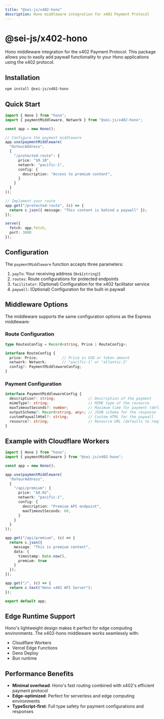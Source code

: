 ```yaml
---
title: "@sei-js/x402-hono"
description: Hono middleware integration for x402 Payment Protocol
---
```


# @sei-js/x402-hono

Hono middleware integration for the x402 Payment Protocol. This package allows you to easily add paywall functionality to your Hono applications using the x402 protocol.

## Installation

```bash
npm install @sei-js/x402-hono
```

## Quick Start

```typescript
import { Hono } from "hono";
import { paymentMiddleware, Network } from "@sei-js/x402-hono";

const app = new Hono();

// Configure the payment middleware
app.use(paymentMiddleware(
  "0xYourAddress",
  {
    "/protected-route": {
      price: "$0.10",
      network: "pacific-1",
      config: {
        description: "Access to premium content",
      }
    }
  }
));

// Implement your route
app.get("/protected-route", (c) => {
  return c.json({ message: "This content is behind a paywall" });
});

serve({
  fetch: app.fetch,
  port: 3000
});
```

## Configuration

The `paymentMiddleware` function accepts three parameters:

1. `payTo`: Your receiving address (`0x${string}`)
2. `routes`: Route configurations for protected endpoints
3. `facilitator`: (Optional) Configuration for the x402 facilitator service
4. `paywall`: (Optional) Configuration for the built-in paywall

## Middleware Options

The middleware supports the same configuration options as the Express middleware:

### Route Configuration

```typescript
type RoutesConfig = Record<string, Price | RouteConfig>;

interface RouteConfig {
  price: Price;           // Price in USD or token amount
  network: Network;       // "pacific-1" or "atlantic-2"
  config?: PaymentMiddlewareConfig;
}
```

### Payment Configuration

```typescript
interface PaymentMiddlewareConfig {
  description?: string;               // Description of the payment
  mimeType?: string;                  // MIME type of the resource
  maxTimeoutSeconds?: number;         // Maximum time for payment (default: 60)
  outputSchema?: Record<string, any>; // JSON schema for the response
  customPaywallHtml?: string;         // Custom HTML for the paywall
  resource?: string;                  // Resource URL (defaults to request URL)
}
```

## Example with Cloudflare Workers

```typescript
import { Hono } from "hono";
import { paymentMiddleware } from "@sei-js/x402-hono";

const app = new Hono();

app.use(paymentMiddleware(
  "0xYourAddress",
  {
    "/api/premium": {
      price: "$0.02",
      network: "pacific-1",
      config: {
        description: "Premium API endpoint",
        maxTimeoutSeconds: 60,
      }
    }
  }
));

app.get("/api/premium", (c) => {
  return c.json({
    message: "This is premium content",
    data: {
      timestamp: Date.now(),
      premium: true
    }
  });
});

app.get("/", (c) => {
  return c.text("Hono x402 API Server");
});

export default app;
```

## Edge Runtime Support

Hono's lightweight design makes it perfect for edge computing environments. The x402-hono middleware works seamlessly with:

- Cloudflare Workers
- Vercel Edge Functions
- Deno Deploy
- Bun runtime

## Performance Benefits

- **Minimal overhead**: Hono's fast routing combined with x402's efficient payment protocol
- **Edge-optimized**: Perfect for serverless and edge computing environments
- **TypeScript-first**: Full type safety for payment configurations and responses

